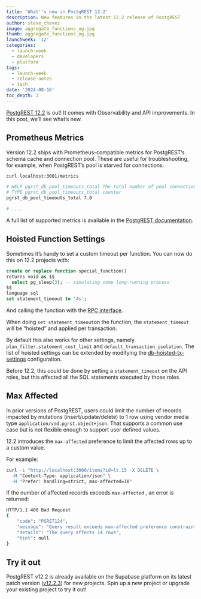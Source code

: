 ```yaml
---
title: 'What''s new in PostgREST 12.2'
description: New features in the latest 12.2 release of PostgREST
author: steve_chavez
image: aggregate_functions_og.jpg
thumb: aggregate_functions_og.jpg
launchweek: '12'
categories:
  - launch-week
  - developers
  - platform
tags:
  - launch-week
  - release-notes
  - tech
date: '2024-08-16'
toc_depth: 3
---
```


[PostgREST 12.2](https://github.com/PostgREST/postgrest/releases/tag/v12.2.0) is out! It comes with Observability and API improvements. In this post, we’ll see what’s new.

## Prometheus Metrics

Version 12.2 ships with Prometheus-compatible metrics for PostgREST’s schema cache and connection pool. These are useful for troubleshooting, for example, when PostgREST’s pool is starved for connections.

```bash
curl localhost:3001/metrics

# HELP pgrst_db_pool_timeouts_total The total number of pool connection timeouts
# TYPE pgrst_db_pool_timeouts_total counter
pgrst_db_pool_timeouts_total 7.0

# ....
```

A full list of supported metrics is available in the [PostgREST documentation](https://postgrest.org/en/latest/references/observability.html#metrics).

## Hoisted Function Settings

Sometimes it’s handy to set a custom timeout per function. You can now do this on 12.2 projects with:

```sql
create or replace function special_function()
returns void as $$
  select pg_sleep(3); -- simulating some long-running process
$$
language sql
set statement_timeout to '4s';
```

And calling the function with the [RPC interface](https://supabase.com/docs/reference/javascript/rpc).

When doing `set statement_timeout`on the function, the `statement_timeout` will be “hoisted” and applied per transaction.

By default this also works for other settings, namely `plan_filter.statement_cost_limit`  and `default_transaction_isolation`. The list of hoisted settings can be extended by modifying the [db-hoisted-tx-settings](https://postgrest.org/en/latest/references/configuration.html#db-hoisted-tx-settings) configuration.

Before 12.2, this could be done by setting a `statement_timeout` on the API roles, but this affected all the SQL statements executed by those roles.

## Max Affected

In prior versions of PostgREST, users could limit the number of records impacted by mutations (insert/update/delete) to 1 row using vendor media type `application/vnd.pgrst.object+json`. That supports a common use case but is not flexible enough to support user defined values. 

12.2 introduces the `max-affected` preference to limit the affected rows up to a custom value.

For example:

```bash
curl -i "http://localhost:3000/items?id=lt.15 -X DELETE \
  -H "Content-Type: application/json" \
  -H "Prefer: handling=strict, max-affected=10"
```

If the number of affected records exceeds `max-affected` , an error is returned:

```bash
HTTP/1.1 400 Bad Request
{
    "code": "PGRST124",
    "message": "Query result exceeds max-affected preference constraint",
    "details": "The query affects 14 rows",
    "hint": null
}
```

## **Try it out**

PostgREST v12.2 is already available on the Supabase platform on its latest patch version ([v12.2.3](https://github.com/PostgREST/postgrest/releases/tag/v12.2.3)) for new projects. Spin up a new project or upgrade your existing project to try it out!
